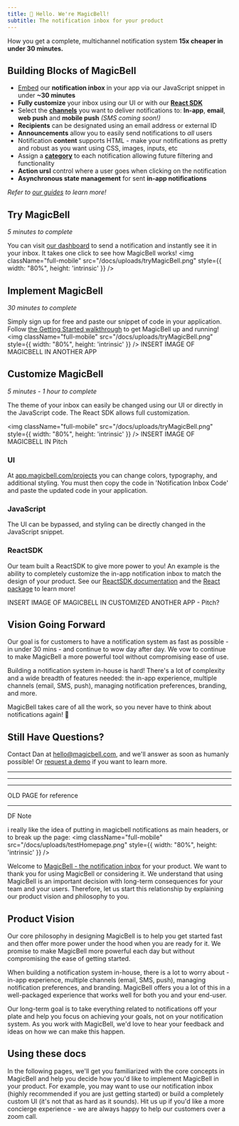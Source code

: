```yaml
---
title: 👋 Hello. We're MagicBell!
subtitle: The notification inbox for your product
---
```


<Note>
  How you get a complete, multichannel notification system <b>15x cheaper in under 30 minutes.</b>
</Note>

## Building Blocks of MagicBell
- <a href="https://magicbell.com/docs/adding-magicbell-to-your-product">Embed</a> our <b>notification inbox</b> in your app via our JavaScript snippet in under <b>~30 minutes</b>
- <b>Fully customize</b> your inbox using our UI or with our <b><a href="https://magicbell.com/docs/react/theme-customization">React SDK</a></b>
- Select the <b><a href="https://magicbell.com/docs/channels">channels</a></b> you want to deliver notifications to: <b>In-app</b>, <b>email</b>, <b>web push</b> and <b>mobile push</b> <i>(SMS coming soon!)</i>
- **Recipients** can be designated using an email address or external ID
- <b>Announcements</b> allow you to easily send notifications to <i>all</i> users
- Notification **content** supports HTML - make your notifications as pretty and robust as you want using CSS, images, inputs, etc
- Assign a <b><a href="https://magicbell.com/docs/categories">category</a></b> to each notification allowing future filtering and functionality
- **Action ursl** control where a user goes when clicking on the notification
- **Asynchronous state management** for sent **in-app notifications**

<i>Refer to <a href="https://magicbell.com/docs/announcements">our guides</a> to learn more!</i>

## Try MagicBell
<i>5 minutes to complete</i>

You can visit [our dashboard](https://app.magicbell.com) to send a notification and instantly see it in your inbox. It takes one click to see how MagicBell works!
<img className="full-mobile" src="/docs/uploads/tryMagicBell.png" style={{ width: "80%", height: 'intrinsic' }} />

## Implement MagicBell
<i>30 minutes to complete</i>

Simply sign up for free and paste our snippet of code in your application. Follow [the Getting Started walkthrough](https://magicbell.com/docs/getting-started-with-magicbell) to get MagicBell up and running!
<img className="full-mobile" src="/docs/uploads/tryMagicBell.png" style={{ width: "80%", height: 'intrinsic' }} />
INSERT IMAGE OF MAGICBELL IN ANOTHER APP

## Customize MagicBell
<i>5 minutes - 1 hour to complete</i>

The theme of your inbox can easily be changed using our UI or directly in the JavaScript code. The React SDK allows full customization.

<img className="full-mobile" src="/docs/uploads/tryMagicBell.png" style={{ width: "80%", height: 'intrinsic' }} />
INSERT IMAGE OF MAGICBELL IN Pitch

### UI

At [app.magicbell.com/projects](https://app.magicbell.com/projects) you can change colors, typography, and additional styling. You must then copy the code in 'Notification Inbox Code' and paste the updated code in your application.

### JavaScript

The UI can be bypassed, and styling can be directly changed in the JavaScript snippet.

### ReactSDK

Our team built a ReactSDK to give more power to you! An example is the ability to completely customize the in-app notification inbox to match the design of your product. See our [ReactSDK documentation](https://magicbell.com/docs/react/theme-customization) and the [React package](https://www.npmjs.com/package/@magicbell/magicbell-react) to learn more!

INSERT IMAGE OF MAGICBELL IN CUSTOMIZED ANOTHER APP - Pitch?

## Vision Going Forward
Our goal is for customers to have a notification system as fast as possible - in under 30 mins - and continue to wow day after day. We vow to continue to make MagicBell a more powerful tool without compromising ease of use.

Building a notification system in-house is hard! There's a lot of complexity and a wide breadth of features needed: the in-app experience, multiple channels (email, SMS, push), managing notification preferences, branding, and more. 

MagicBell takes care of all the work, so you never have to think about notifications again! 🙂

## Still Have Questions?

Contact Dan at hello@magicbell.com, and we'll answer as soon as humanly possible! Or [request a demo](https://calendly.com/hana_mohan/demo-magicbell) if you want to learn more.

---
---




---

OLD PAGE for reference

------

DF Note

i really like the idea of putting in magicbell notifications as main headers, or to break up the page:
<img className="full-mobile" src="/docs/uploads/testHomepage.png" style={{ width: "80%", height: 'intrinsic' }} />


Welcome to [MagicBell - the notification inbox](https://magicbell.com) for your product. We
want to thank you for using MagicBell or considering it. We understand that using MagicBell
is an important decision with long-term consequences for your team and your users. Therefore,
let us start this relationship by explaining our product vision and philosophy to you.

## Product Vision

Our core philosophy in designing MagicBell is to help you get started fast and then offer more power under the hood when you are ready for it. We promise to make MagicBell more powerful each day but without compromising the ease of getting started.

When building a notification system in-house, there is a lot to worry about - in-app experience, multiple channels (email, SMS, push), managing notification preferences, and branding. MagicBell offers you a lot of this in a well-packaged experience that works well for both you and your end-user.

Our long-term goal is to take everything related to notifications off your plate and help you focus on achieving your goals, not on your notification system. As you work with MagicBell, we'd love to hear your feedback and ideas on how we can make this happen.

## Using these docs

In the following pages, we'll get you familiarized with the core concepts in MagicBell and help you decide how you'd like to implement MagicBell in your product. For example, you may want to use our notification inbox (highly recommended if you are just getting started) or build a completely custom UI (it's not that as hard as it sounds). Hit us up if you'd like a more concierge experience - we are always happy to help our customers over a zoom call.

